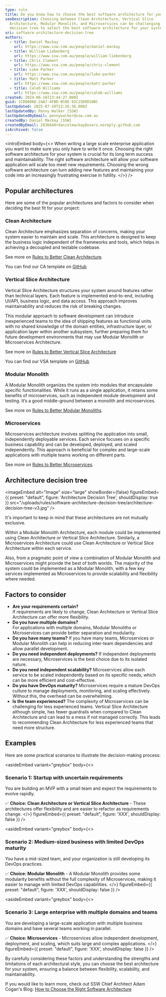 ```yaml
---
type: rule
title: Do you know how to choose the best software architecture for your system?
seoDescription: Choosing between Clean Architecture, Vertical Slice
  Architecture, Modular Monolith, and Microservices can be challenging. Use this
  decision tree to select the best software architecture for your system.
uri: software-architecture-decision-tree
authors:
  - title: Daniel Mackay
    url: https://www.ssw.com.au/people/daniel-mackay
  - title: William Liebenberg
    url: https://www.ssw.com.au/people/william-liebenberg
  - title: Chris Clement
    url: https://www.ssw.com.au/people/chris-clement
  - title: Luke Parker
    url: https://www.ssw.com.au/people/luke-parker
  - title: Matt Parker
    url: https://www.ssw.com.au/people/matt-parker
  - title: Caleb Williams
    url: https://www.ssw.com.au/people/caleb-williams
created: 2024-06-16T23:44:27.000Z
guid: 1CD0006D-24A7-4FBD-B59E-92C25D0D10BC
lastUpdated: 2025-07-20T23:26:36.000Z
lastUpdatedBy: Penny Walker [SSW]
lastUpdatedByEmail: pennywalker@ssw.com.au
createdBy: Daniel Mackay [SSW]
createdByEmail: 2636640+danielmackay@users.noreply.github.com
isArchived: false
---
```

<introEmbed
  body={<>
When writing a large scale enterprise application you want to make sure you only have to write it once. Choosing the right software architecture for your system is crucial for its long term success and maintainability. The right software architecture will allow your software application will scale too meet new requirements. Choosing the wrong software architecture can turn adding new features and maintaining your code into an increasingly frustrating exercise in futility.
  </>}
/>
## Popular architectures

Here are some of the popular architectures and factors to consider when deciding the best fit for your project:

### Clean Architecture

Clean Architecture emphasizes separation of concerns, making your system easier to maintain and scale. This architecture is designed to keep the business logic independent of the frameworks and tools, which helps in achieving a decoupled and testable codebase.

See more on [Rules to Better Clean Architecture](/rules-to-better-clean-architecture).

You can find our CA template on [GitHub](https://github.com/SSWConsulting/SSW.CleanArchitecture)

### Vertical Slice Architecture

Vertical Slice Architecture structures your system around features rather than technical layers. Each feature is implemented end-to-end, including UI/API, business logic, and data access. This approach improves maintainability and reduces the risk of breaking changes.

This modular approach to software development can introduce inexperienced teams to the idea of shipping features as functional units with no shared knowledge of the domain entities, infrastructure layer, or application layer within another subsystem, further preparing them for future development environments that may use Modular Monolith or Microservices Architecture.

See more on [Rules to Better Vertical Slice Architecture](/rules-to-better-vertical-slice-architecture)

You can find our VSA template on [GitHub](https://github.com/SSWConsulting/SSW.VerticalSliceArchitecture)

### Modular Monolith

A Modular Monolith organizes the system into modules that encapsulate specific functionalities. While it runs as a single application, it retains some benefits of microservices, such as independent module development and testing. It’s a good middle-ground between a monolith and microservices.

See more on [Rules to Better Modular Monoliths](/rules-to-better-modular-monoliths).

### Microservices

Microservices architecture involves splitting the application into small, independently deployable services. Each service focuses on a specific business capability and can be developed, deployed, and scaled independently. This approach is beneficial for complex and large-scale applications with multiple teams working on different parts.

See more on [Rules to Better Microservices](/rules-to-better-microservices).

## Architecture decision tree


<imageEmbed
  alt="Image"
  size="large"
  showBorder={false}
  figureEmbed={{
    preset: "default",
    figure: 'Architecture Decision Tree',
    shouldDisplay: true
  }}
  src="/uploads/rules/software-architecture-decision-tree/architecture-decision-tree-v3.jpg"
/>

It's important to keep in mind that these architectures are not mutually exclusive.

Within a Modular Monolith Architecture, each module could be implemented using Clean Architecture or Vertical Slice Architecture. Similarly, a Microservices Architecture could use Clean Architecture or Vertical Slice Architecture within each service.

Also, from a pragmatic point of view a combination of Modular Monolith and Microservices might provide the best of both worlds. The majority of the system could be implemented as a Modular Monolith, with a few key services implemented as Microservices to provide scalability and flexibility where needed.

## Factors to consider

* **Are your requirements certain?**\
  If requirements are likely to change, Clean Architecture or Vertical Slice Architecture can offer more flexibility.
* **Do you have multiple domains?**\
  For applications with multiple domains, Modular Monoliths or Microservices can provide better separation and modularity.
* **Do you have many teams?**
  If you have many teams, Microservices or Modular Monolith can help in reducing inter-team dependencies and allow parallel development.
* **Do you need independent deployments?**
  If independent deployments are necessary, Microservices is the best choice due to its isolated nature.
* **Do you need independent scalability?**
  Microservices allow each service to be scaled independently based on its specific needs, which can be more efficient and cost-effective.
* **Do you have DevOps maturity?**
  Microservices require a mature DevOps culture to manage deployments, monitoring, and scaling effectively. Without this, the overhead can be overwhelming.
* **Is the team experienced?**
  The complexity of Microservices can be challenging for less experienced teams. Vertical Slice Architecture although simple, has fewer guardrails when compared to Clean Architecture and can lead to a mess if not managed correctly.  This leads to recommending Clean Architecture for less experienced teams that need more structure.

## Examples

Here are some practical scenarios to illustrate the decision-making process:

<asideEmbed
  variant="greybox"
  body={<>
    
### Scenario 1: Startup with uncertain requirements

You are building an MVP with a small team and expect the requirements to evolve rapidly.

✅ **Choice: Clean Architecture or Vertical Slice Architecture** - These architectures offer flexibility and are easier to refactor as requirements change.
  </>}
  figureEmbed={{
    preset: "default",
    figure: 'XXX',
    shouldDisplay: false
  }}
/>

<asideEmbed
  variant="greybox"
  body={<>
    
### Scenario 2: Medium-sized business with limited DevOps maturity

You have a mid-sized team, and your organization is still developing its DevOps practices.

✅ **Choice: Modular Monolith** - A Modular Monolith provides some modularity benefits without the full complexity of Microservices, making it easier to manage with limited DevOps capabilities.
  </>}
  figureEmbed={{
    preset: "default",
    figure: 'XXX',
    shouldDisplay: false
  }}
/>

<asideEmbed
  variant="greybox"
  body={<>
    
### Scenario 3: Large enterprise with multiple domains and teams

You are developing a large-scale application with multiple business domains and have several teams working in parallel.

✅ **Choice: Microservices** - Microservices allow independent development, deployment, and scaling, which suits large and complex applications.
  </>}
  figureEmbed={{
    preset: "default",
    figure: 'XXX',
    shouldDisplay: false
  }}
/>

By carefully considering these factors and understanding the strengths and limitations of each architectural style, you can choose the best architecture for your system, ensuring a balance between flexibility, scalability, and maintainability.

If you would like to learn more, check out SSW Chief Architect Adam Cogan's Blog: [How to Choose the Right Software Architecture](https://adamcogan.com/2025/07/08/how-to-choose-the-right-software-architecture/)
